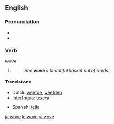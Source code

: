 ==English==
{{see|weaved}}

===Pronunciation===
* {{IPA|/'wəʊv/}}
* {{rhymes|əʊv}}

===Verb===
'''wove'''

# {{simple past of|[[weave#Etymology 1|weave]]}}
#: ''She '''wove''' a beautiful basket out of reeds.''

====Translations====
{{trans-top|simple past of ''to weave''}}
* Dutch: [[weefde]], [[weefden]]
* [[Interlingua]]: [[texeva]]
{{trans-mid}}
* Spanish: [[tejía]]
{{trans-bottom}}

[[ja:wove]]
[[te:wove]]
[[vi:wove]]